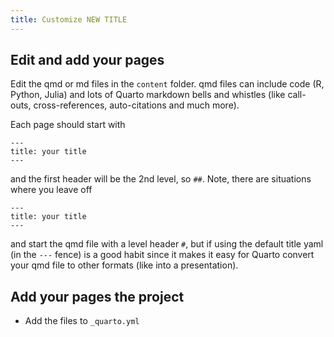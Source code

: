 ```yaml
---
title: Customize NEW TITLE
---
```


## Edit and add your pages

Edit the qmd or md files in the `content` folder. qmd files can include code (R, Python, Julia) and lots of Quarto markdown bells and whistles (like call-outs, cross-references, auto-citations and much more).

Each page should start with 
```
---
title: your title
---
```
and the first header will be the 2nd level, so `## `. Note, there are situations where you leave off
```
---
title: your title
---
```
and start the qmd file with a level header `# `, but if using the default title yaml (in the `---` fence) is a good habit since it makes it easy for Quarto convert your qmd file to other formats (like into a presentation).

## Add your pages the project

* Add the files to `_quarto.yml`
